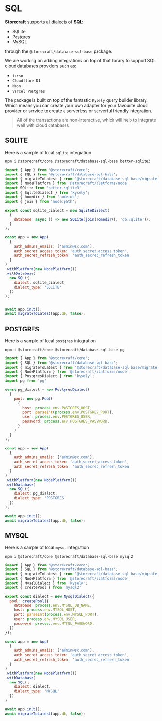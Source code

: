 # SQL

**Storecraft** supports all dialects of **SQL**:
- SQLite
- Postgres
- MySQL

through the `@storecraft/database-sql-base` package.

We are working on adding integrations on top of that library to support
SQL cloud databases providers such as:
- `turso`
- `Cloudflare D1`
- `Neon`
- `Vercel Postgres`

The package is built on top of the fantastic `Kysely` query builder
library. Which means you can create your own adapter for your favourite
cloud provider or service to create a serverless or serverful friendly
integration.

> All of the transactions are non-interactive, which will help to integrate well
with cloud databases

## SQLITE
Here is a sample of local `sqlite` integration


```text
npm i @storecraft/core @storecraft/database-sql-base better-sqlite3
```

```js
import { App } from '@storecraft/core';
import { SQL } from '@storecraft/database-sql-base';
import { migrateToLatest } from '@storecraft/database-sql-base/migrate.js';
import { NodePlatform } from '@storecraft/platforms/node';
import SQLite from 'better-sqlite3'
import { SqliteDialect } from 'kysely';
import { homedir } from 'node:os';
import { join } from 'node:path';

export const sqlite_dialect = new SqliteDialect(
  {
    database: async () => new SQLite(join(homedir(), 'db.sqlite')),
  }
);

const app = new App(
  {
    auth_admins_emails: ['admin@sc.com'],
    auth_secret_access_token: 'auth_secret_access_token',
    auth_secret_refresh_token: 'auth_secret_refresh_token'
  }
)
.withPlatform(new NodePlatform())
.withDatabase(
  new SQL({
    dialect: sqlite_dialect, 
    dialect_type: 'SQLITE'
  })
);


await app.init();
await migrateToLatest(app.db, false);

```

## POSTGRES
Here is a sample of local `postgres` integration


```text
npm i @storecraft/core @storecraft/database-sql-base pg
```

```js
import { App } from '@storecraft/core';
import { SQL } from '@storecraft/database-sql-base';
import { migrateToLatest } from '@storecraft/database-sql-base/migrate.js';
import { NodePlatform } from '@storecraft/platforms/node';
import { PostgresDialect } from 'kysely';
import pg from 'pg'

const pg_dialect = new PostgresDialect(
  {
    pool: new pg.Pool(
      {
        host: process.env.POSTGRES_HOST,
        port: parseInt(process.env.POSTGRES_PORT),
        user: process.env.POSTGRES_USER,
        password: process.env.POSTGRES_PASSWORD,
      }
    )
  }
);

const app = new App(
  {
    auth_admins_emails: ['admin@sc.com'],
    auth_secret_access_token: 'auth_secret_access_token',
    auth_secret_refresh_token: 'auth_secret_refresh_token'
  }
)
.withPlatform(new NodePlatform())
.withDatabase(
  new SQL({
    dialect: pg_dialect, 
    dialect_type: 'POSTGRES'
  })
);

await app.init();
await migrateToLatest(app.db, false);

```

## MYSQL
Here is a sample of local `mysql` integration


```text
npm i @storecraft/core @storecraft/database-sql-base mysql2
```

```js
import { App } from '@storecraft/core';
import { SQL } from '@storecraft/database-sql-base';
import { migrateToLatest } from '@storecraft/database-sql-base/migrate.js';
import { NodePlatform } from '@storecraft/platforms/node';
import { MysqlDialect } from 'kysely';
import { createPool } from 'mysql2'

export const dialect = new MysqlDialect({
  pool: createPool({
    database: process.env.MYSQL_DB_NAME,
    host: process.env.MYSQL_HOST,
    port: parseInt(process.env.MYSQL_PORT),
    user: process.env.MYSQL_USER,
    password: process.env.MYSQL_PASSWORD,
  })
});

const app = new App(
  {
    auth_admins_emails: ['admin@sc.com'],
    auth_secret_access_token: 'auth_secret_access_token',
    auth_secret_refresh_token: 'auth_secret_refresh_token'
  }
)
.withPlatform(new NodePlatform())
.withDatabase(
  new SQL({
    dialect: dialect, 
    dialect_type: 'MYSQL'
  })
)

await app.init();
await migrateToLatest(app.db, false);

```
